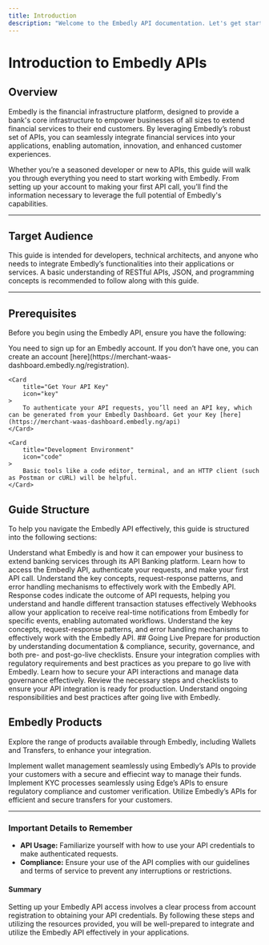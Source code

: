 ```yaml
---
title: Introduction
description: "Welcome to the Embedly API documentation. Let's get started by making Embedly yours."
---
```


# Introduction to Embedly APIs

## Overview

Embedly is the financial infrastructure platform, designed to provide a bank's core infrastructure to empower businesses of all sizes to extend financial services to their end customers. By leveraging Embedly’s robust set of APIs, you can seamlessly integrate financial services into your applications, enabling automation, innovation, and enhanced customer experiences.

Whether you’re a seasoned developer or new to APIs, this guide will walk you through everything you need to start working with Embedly. From setting up your account to making your first API call, you’ll find the information necessary to leverage the full potential of Embedly's capabilities.

---

## Target Audience

This guide is intended for developers, technical architects, and anyone who needs to integrate Embedly’s functionalities into their applications or services. A basic understanding of RESTful APIs, JSON, and programming concepts is recommended to follow along with this guide.

---

## Prerequisites

Before you begin using the Embedly API, ensure you have the following:

<CardGroup cols={3}>
	<Card
		title="Sign Up for an Embedly Account"
		icon="user-plus"
	>
		You need to sign up for an Embedly account. If you don’t have one, you can create an account [here](https://merchant-waas-dashboard.embedly.ng/registration).
	</Card>

    <Card
    	title="Get Your API Key"
    	icon="key"
    >
    	To authenticate your API requests, you’ll need an API key, which can be generated from your Embedly Dashboard. Get your Key [here](https://merchant-waas-dashboard.embedly.ng/api)
    </Card>

    <Card
    	title="Development Environment"
    	icon="code"
    >
    	Basic tools like a code editor, terminal, and an HTTP client (such as Postman or cURL) will be helpful.
    </Card>

</CardGroup>

## Guide Structure

To help you navigate the Embedly API effectively, this guide is structured into the following sections:

<CardGroup cols={3}>
	<Card title="Introduction" icon="play" href="#">
		Understand what Embedly is and how it can empower your business to extend
		banking services through its API Banking platform.
	</Card>
	<Card title="Getting Started" icon="rocket" href="onboarding">
		Learn how to access the Embedly API, authenticate your requests, and make
		your first API call.
	</Card>
	<Card title="Authentication" icon="key" href="authentication">
		Understand the key concepts, request-response patterns, and error handling
		mechanisms to effectively work with the Embedly API.
	</Card>
</CardGroup>
<CardGroup cols={3}>
	<Card title="Response Code" icon="code" href="response">
		Response codes indicate the outcome of API requests, helping you understand
		and handle different transaction statuses effectively
	</Card>
	<Card title="Webhook" icon="webhook" href="webhook">
		Webhooks allow your application to receive real-time notifications from
		Embedly for specific events, enabling automated workflows.
	</Card>
	<Card title="Indemptoency" icon="repeat" href="indempotenty">
		Understand the key concepts, request-response patterns, and error handling
		mechanisms to effectively work with the Embedly API.
	</Card>
</CardGroup>
## Going Live Prepare for production by understanding documentation &
compliance, security, governance, and both pre- and post-go-live checklists.
<CardGroup cols={2}>
	<Card title="Documentation & Compliance" icon="file-alt">
		Ensure your integration complies with regulatory requirements and best
		practices as you prepare to go live with Embedly.
	</Card>
	<Card title="Security and Governance" icon="shield-alt">
		Learn how to secure your API interactions and manage data governance
		effectively.
	</Card>
</CardGroup>
<CardGroup cols={2}>
	<Card title="Pre Go-Live & Checklists" icon="clipboard-list">
		Review the necessary steps and checklists to ensure your API integration is
		ready for production.
	</Card>
	<Card title="Post Go-Live" icon="tachometer-alt">
		Understand ongoing responsibilities and best practices after going live with
		Embedly.
	</Card>
</CardGroup>

## Embedly Products

Explore the range of products available through Embedly, including Wallets and Transfers, to enhance your integration.

<CardGroup cols={3}>
	<Card title="Wallets" icon="wallet">
		Implement wallet management seamlessly using Embedly’s APIs to provide your
		customers with a secure and effiecint way to manage their funds.
	</Card>
	<Card title="KYC" icon="id-card">
		Implement KYC processes seamlessly using Edge’s APIs to ensure regulatory
		compliance and customer verification.
	</Card>
	<Card title="Transfers" icon="paper-plane">
		Utilize Embedly’s APIs for efficient and secure transfers for your
		customers.
	</Card>
</CardGroup>

---

### Important Details to Remember

- **API Usage:** Familiarize yourself with how to use your API credentials to make authenticated requests.
- **Compliance:** Ensure your use of the API complies with our guidelines and terms of service to prevent any interruptions or restrictions.

#### Summary

Setting up your Embedly API access involves a clear process from account registration to obtaining your API credentials. By following these steps and utilizing the resources provided, you will be well-prepared to integrate and utilize the Embedly API effectively in your applications.
